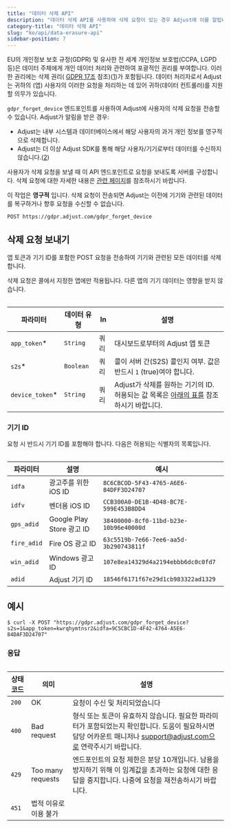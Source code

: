 ```yaml
---
title: "데이터 삭제 API"
description: "데이터 삭제 API를 사용하여 삭제 요청이 있는 경우 Adjust에 이를 알립니다."
category-title: "데이터 삭제 API"
slug: "ko/api/data-erasure-api"
sidebar-position: 7
---
```


EU의 개인정보 보호 규정\(GDPR\) 및 유사한 전 세계 개인정보 보호법\(CCPA, LGPD 등\)은 데이터 주체에게 개인 데이터 처리와 관련하여 포괄적인 권리를 부여합니다. 이러한 권리에는 삭제 권리\( [GDPR 17조](https://gdpr.eu/article-17-right-to-be-forgotten/) 참조\)\([1](https://help.adjust.com/ko/article/gdpr#ref-1)\)가 포함됩니다. 데이터 처리자로서 Adjust는 귀하의 \(앱\) 사용자의 이러한 요청을 처리하는 데 있어 귀하\(데이터 컨트롤러\)를 지원할 의무가 있습니다.

`gdpr_forget_device` 엔드포인트를 사용하여 Adjust에 사용자의 삭제 요청을 전송할 수 있습니다. Adjust가 알림을 받은 경우:

-  Adjust는 내부 시스템과 데이터베이스에서 해당 사용자의 과거 개인 정보를 영구적으로 삭제합니다.
-  Adjust는 더 이상 Adjust SDK를 통해 해당 사용자/기기로부터 데이터를 수신하지 않습니다.\([2](https://help.adjust.com/ko/article/gdpr#ref-2)\)

사용자가 삭제 요청을 보낼 때 이 API 엔드포인트로 요청을 보내도록 서버를 구성합니다. 삭제 요청에 대한 자세한 내용은 [관련 페이지](https://help.adjust.com/ko/article/gdpr)를 참조하시기 바랍니다.

<Callout type="important">

이 작업은 **영구적** 입니다. 삭제 요청이 전송되면 Adjust는 이전에 기기와 관련된 데이터를 복구하거나 향후 요청을 수신할 수 없습니다.

</Callout>

```http
POST https://gdpr.adjust.com/gdpr_forget_device
```

## 삭제 요청 보내기

앱 토큰과 기기 ID를 포함한 POST 요청을 전송하여 기기와 관련된 모든 데이터를 삭제합니다.

<Callout type="note">

삭제 요청은 콜에서 지정한 앱에만 적용됩니다. 다른 앱의 기기 데이터는 영향을 받지 않습니다.

</Callout>

<Table>

| 파라미터         | 데이터 유형 | In   | 설명                                                                                                 |
| ---------------- | ----------- | ---- | ---------------------------------------------------------------------------------------------------- |
| `app_token`\*    | `String`    | 쿼리 | 대시보드로부터의 Adjust 앱 토큰                                                                      |
| `s2s`\*          | `Boolean`   | 쿼리 | 콜이 서버 간\(S2S\) 콜인지 여부. 값은 반드시 `1` \(true\)여야 합니다.                                |
| `device_token`\* | `String`    | 쿼리 | Adjust가 삭제를 원하는 기기의 ID. 허용되는 값 목록은 [아래의 표를](#device-ids) 참조하시기 바랍니다. |

</Table>

### 기기 ID

요청 시 반드시 기기 ID를 포함해야 합니다. 다음은 허용되는 식별자의 목록입니다.

<Table>

| 파라미터    | 설명                      | 예시                                   |
| ----------- | ------------------------- | -------------------------------------- |
| `idfa`      | 광고주를 위한 iOS ID      | `8C6CBCOD-5F43-4765-A6E6-84DFF3D24707` |
| `idfv`      | 벤더용 iOS ID             | `CCB300A0-DE1B-4D48-BC7E-599E453B8DD4` |
| `gps_adid`  | Google Play Store 광고 ID | `38400000-8cf0-11bd-b23e-10b96e40000d` |
| `fire_adid` | Fire OS 광고 ID           | `63c5519b-7e66-7ee6-aa5d-3b290743811f` |
| `win_adid`  | Windows 광고 ID           | `107e8ea14329d4a2194ebbb6dc0c0fd7`     |
| `adid`      | Adjust 기기 ID            | `18546f6171f67e29d1cb983322ad1329`     |

</Table>

## 예시

```console
$ curl -X POST "https://gdpr.adjust.com/gdpr_forget_device?s2s=1&app_token=kwrqhymtnsr2&idfa=9C5CBC1D-4F42-4764-A5E6-84DAF3D24707"
```

### 응답

<Table>

| 상태 코드 | 의미                  | 설명                                                                                                                                                                                             |
| --------- | --------------------- | ------------------------------------------------------------------------------------------------------------------------------------------------------------------------------------------------ |
| `200`     | OK                    | 요청이 수신 및 처리되었습니다                                                                                                                                                                    |
| `400`     | Bad request           | 형식 또는 토큰이 유효하지 않습니다. 필요한 파라미터가 포함되었는지 확인합니다. 도움이 필요하시면 담당 어카운트 매니저나 [support@adjust.com으로](mailto:support@adjust.com) 연락주시기 바랍니다. |
| `429`     | Too many requests     | 엔드포인트의 요청 제한은 분당 10개입니다. 남용을 방지하기 위해 이 임계값을 초과하는 요청에 대한 응답을 중지합니다. 나중에 요청을 재전송하시기 바랍니다.                                          |
| `451`     | 법적 이유로 이용 불가 |                                                                                                                                                                                                  |

</Table>
